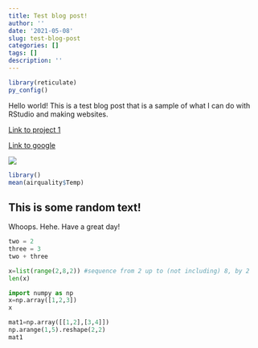 ```yaml
---
title: Test blog post!
author: ''
date: '2021-05-08'
slug: test-blog-post
categories: []
tags: []
description: ''
---
```


```r
library(reticulate)
py_config()
```

Hello world! This is a test blog post that is a sample of what I can do with RStudio and making websites.

[Link to project 1](/project/project1/)

[Link to google](https://www.google.com)

![](https://img-cdn.hltv.org/playerbodyshot/z0xReVzWHD-El6SehigdXP.png?bg=3e4c54&h=800&ixlib=java-2.1.0&rect=140%2C8%2C439%2C439&w=800&s=33cbc2f26251016ddbd7a248555971ee)

```r
library()
mean(airquality$Temp)
```

## This is some random text!

Whoops. Hehe. Have a great day!

```python
two = 2
three = 3
two + three

x=list(range(2,8,2)) #sequence from 2 up to (not including) 8, by 2
len(x)

import numpy as np 
x=np.array([1,2,3])
x

mat1=np.array([[1,2],[3,4]])
np.arange(1,5).reshape(2,2)
mat1
```